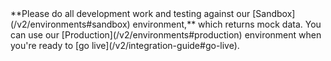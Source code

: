 
<Admonition type="important" title="Use Sandbox for Development">
    **Please do all development work and testing against our [Sandbox](/v2/environments#sandbox) environment,** which returns mock data. You can use our [Production](/v2/environments#production) environment when you're ready to [go live](/v2/integration-guide#go-live).
</Admonition>